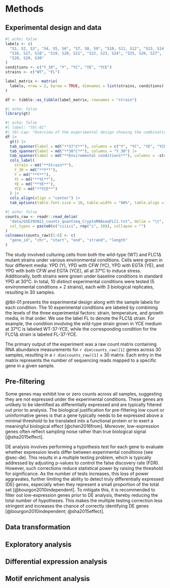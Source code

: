 # Methods

## Experimental design and data 

```r
#| echo: false
labels <- c(
  "S1, S2, S3", "S4, S5, S6", "S7, S8, S9", "S10, S11, S12", "S13, S14, S15",
  "S16, S17, S18", "S19, S20, S21", "S22, S23, S24", "S25, S26, S27", 
  "S28, S29, S30"
)
conditions <- c("Y_30", "Y", "YC", "YE", "YCE")
strains <- c("WT", "FL")

label_matrix <- matrix(
  labels, nrow = 2, byrow = TRUE, dimnames = list(strains, conditions)
)

df <- tibble::as_tibble(label_matrix, rownames = "strain")
```

```r
#| echo: false
library(gt)
```

```r
#| echo: false
#| label: "tbl-01"
#| tbl-cap: "Overview of the experimental design showing the combinations of temperature and growth media (environmental conditions) used to grow cells of the WT and FLC1Δ (FL) strains. Each cell lists the replicate sample labels (S1–S30) corresponding to each unique experimental condition."
df |>
  gt() |>
  tab_spanner(label = md("**37°C**"), columns = c("Y", "YC", "YE", "YCE")) |>
  tab_spanner(label = md("**30°C**"), columns = "Y_30") |>
  tab_spanner(label = md("**Enviromental conditions**"), columns = -strain) |>
  cols_label(
    strain = md("**Strain**"),
    Y_30 = md("**Y**"),
    Y = md("**Y**"),
    YC = md("**YC**"),
    YE = md("**YE**"),
    YCE = md("**YCE**")
  ) |> 
  cols_align(align = "center") |> 
  tab_options(table.font.size = 10, table.width = "80%", table.align = "center")
```

```r
#| echo: false
counts_raw <- readr::read_delim(
  "data/GSE292021_counts_quantseq_CryptoRNAseqFLC1.txt", delim = "\t",
  col_types = paste0(c("ciiici", rep("i", 30)), collapse = "")
)
colnames(counts_raw)[1:6] <- c(
  "gene_id", "chr", "start", "end", "strand", "length"
)
```

The study involved culturing cells from both the wild-type (WT) and FLC1Δ mutant strains under various environmental conditions. Cells were grown in four different media: YPD (Y), YPD with CFW (YC), YPD with EGTA (YE), and YPD with both CFW and EGTA (YCE), all at 37°C to induce stress. Additionally, both strains were grown under baseline conditions in standard YPD at 30°C. In total, 10 distinct experimental conditions were tested (5 environmental conditions × 2 strains), each with 3 biological replicates, resulting in 30 samples. 

@tbl-01 presents the experimental design along with the sample labels for each condition. The 10 experimental conditions are labeled by combining the levels of the three experimental factors: strain, temperature, and growth media, in that order. We use the label FL to denote the FLC1Δ strain. For example, the condition involving the wild-type strain grown in YCE medium at 37°C is labeled WT-37-YCE, while the corresponding condition for the FLC1Δ strain is labeled FL-37-YCE.

The primary output of the experiment was a raw count matrix containing RNA abundance measurements for `r dim(counts_raw)[1]` genes across 30 samples, resulting in a `r dim(counts_raw)[1]` × 30 matrix. Each entry in the matrix represents the number of sequencing reads mapped to a specific gene in a given sample. 

## Pre-filtering

Some genes may exhibit low or zero counts across all samples, suggesting they are not expressed under the experimental conditions. These genes are unlikely to be identified as differentially expressed and are typically filtered out prior to analysis. The biological justification for pre-filtering low count or uninformative genes is that a gene typically needs to be expressed above a minimal threshold to be translated into a functional protein or to exert a meaningful biological effect [@chen2016from]. Moreover, low-expression genes often reflect sampling noise rather than true biological signal [@sha2015effect].

DE analysis involves performing a hypothesis test for each gene to evaluate whether expression levels differ between experimental conditions (see @sec-de). This results in a multiple testing problem, which is typically addressed by adjusting p-values to control the false discovery rate (FDR). However, such corrections reduce statistical power by raising the threshold for significance. As the number of tests increases, this loss of power aggravates, further limiting the ability to detect truly differentially expressed (DE) genes, especially when they represent a small proportion of the total set [@bourgon2010independent]. To mitigate this, it is recommended to filter out low-expression genes prior to DE analysis, thereby reducing the total number of hypotheses. This makes the multiple testing correction less stringent and increases the chance of correctly identifying DE genes [@bourgon2010independent; @sha2015effect].

## Data transformation

## Exploratory analysis

## Differential expression analysis {#sec-de}

## Motif enrichment analysis
